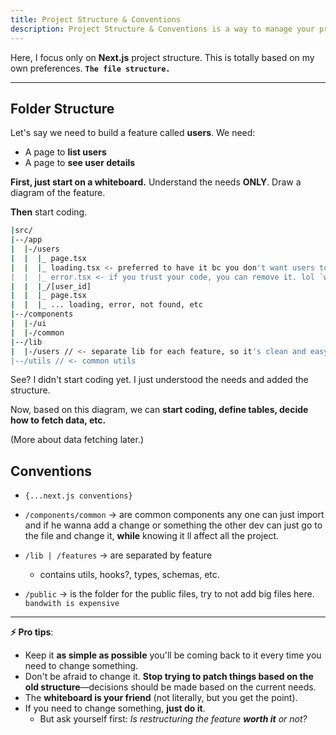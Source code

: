 ```yaml
---
title: Project Structure & Conventions
description: Project Structure & Conventions is a way to manage your project structure and conventions.
---
```


Here, I focus only on **Next.js** project structure.
This is totally based on my own preferences. **`The file structure.`**

---

## Folder Structure

Let's say we need to build a feature called **users**.
We need:

- A page to **list users**
- A page to **see user details**

**First, just start on a whiteboard.**
Understand the needs **ONLY**. Draw a diagram of the feature.

**Then** start coding.

```bash
|src/
|--/app
|  |-/users
|  |  |_ page.tsx
|  |  |_ loading.tsx <- preferred to have it bc you don't want users to wait...
|  |  |_ error.tsx <- if you trust your code, you can remove it. lol `we'll discuss it later`
|  |  |_/[user_id]
|  |  |_ page.tsx
|  |  |_ ... loading, error, not found, etc
|--/components
|  |-/ui
|  |-/common
|--/lib
|  |-/users // <- separate lib for each feature, so it's clean and easy to maintain
|--/utils // <- common utils
```

See? I didn't start coding yet. I just understood the needs and added the structure.

Now, based on this diagram, we can **start coding, define tables, decide how to fetch data, etc.**

(More about data fetching later.)

## Conventions

- `{...next.js conventions}`

- `/components/common` -> are common components any one can just import and if he wanna add a change or something the other dev can just go to the file and change it, **while** knowing it ll affect all the project.

- `/lib | /features` -> are separated by feature

  - contains utils, hooks?, types, schemas, etc.

- `/public` -> is the folder for the public files, try to not add big files here. `bandwith is expensive`

---

**⚡ Pro tips**:

- Keep it **as simple as possible** you'll be coming back to it every time you need to change something.
- Don't be afraid to change it. **Stop trying to patch things based on the old structure**—decisions should be made based on the current needs.
- The **whiteboard is your friend** (not literally, but you get the point).
- If you need to change something, **just do it**.
  - But ask yourself first: _Is restructuring the feature **worth it** or not?_
